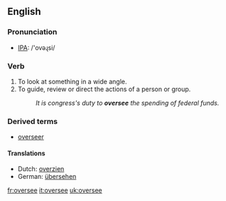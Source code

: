 ==English==
=== Pronunciation ===
*[[w:IPA|IPA]]: /'ovəɻsi/

=== Verb ===
{{irregverb|'''to oversee'''|'''[[oversees]]'''|'''[[oversaw]]'''|'''[[overseen]]'''|'''[[overseeing]]'''}}

#To look at something in a wide angle.
#To guide, review or direct the actions of a person or group.
#:''It is congress's duty to '''oversee''' the spending of federal funds.''


===Derived terms===
*[[overseer]]

==== Translations ====
*Dutch: [[overzien]]
*German: [[übersehen]]

[[fr:oversee]]
[[it:oversee]]
[[uk:oversee]]